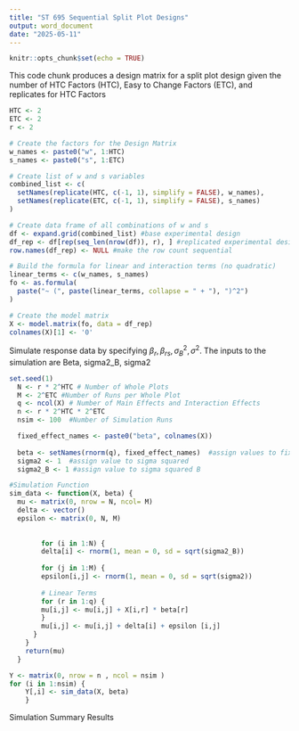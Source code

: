 ---
title: "ST 695 Sequential Split Plot Designs"
output: word_document
date: "2025-05-11"
---

```{r setup, include=FALSE}
knitr::opts_chunk$set(echo = TRUE)
```

This code chunk produces a design matrix for a split plot design given the number of HTC Factors (HTC), Easy to Change Factors (ETC), and replicates for HTC Factors 
```{r }

HTC <- 2
ETC <- 2
r <- 2

# Create the factors for the Design Matrix
w_names <- paste0("w", 1:HTC)
s_names <- paste0("s", 1:ETC)

# Create list of w and s variables
combined_list <- c(
  setNames(replicate(HTC, c(-1, 1), simplify = FALSE), w_names),
  setNames(replicate(ETC, c(-1, 1), simplify = FALSE), s_names)
)

# Create data frame of all combinations of w and s
df <- expand.grid(combined_list) #base experimental design
df_rep <- df[rep(seq_len(nrow(df)), r), ] #replicated experimental design
row.names(df_rep) <- NULL #make the row count sequential

# Build the formula for linear and interaction terms (no quadratic)
linear_terms <- c(w_names, s_names)
fo <- as.formula(
  paste("~ (", paste(linear_terms, collapse = " + "), ")^2")
)

# Create the model matrix
X <- model.matrix(fo, data = df_rep)
colnames(X)[1] <- '0'

```


Simulate response data by specifying $\beta_r, \beta_{rs}, \sigma^2_B, \sigma^2$.
The inputs to the simulation are Beta, sigma2_B, sigma2
```{r}

set.seed(1)
  N <- r * 2^HTC # Number of Whole Plots
  M <- 2^ETC #Number of Runs per Whole Plot
  q <- ncol(X) # Number of Main Effects and Interaction Effects
  n <- r * 2^HTC * 2^ETC
  nsim <- 100  #Number of Simulation Runs

  fixed_effect_names <- paste0("beta", colnames(X))
  
  beta <- setNames(rnorm(q), fixed_effect_names)  #assign values to fixed effect names
  sigma2 <- 1  #assign value to sigma squared
  sigma2_B <- 1 #assign value to sigma squared B

#Simulation Function  
sim_data <- function(X, beta) {
  mu <- matrix(0, nrow = N, ncol= M)
  delta <- vector()
  epsilon <- matrix(0, N, M)
  
      
        for (i in 1:N) {
        delta[i] <- rnorm(1, mean = 0, sd = sqrt(sigma2_B))
        
        for (j in 1:M) { 
        epsilon[i,j] <- rnorm(1, mean = 0, sd = sqrt(sigma2))
        
        # Linear Terms
        for (r in 1:q) {
        mu[i,j] <- mu[i,j] + X[i,r] * beta[r] 
        }
        mu[i,j] <- mu[i,j] + delta[i] + epsilon [i,j]
      }
    }
    return(mu)
  }

Y <- matrix(0, nrow = n , ncol = nsim )
for (i in 1:nsim) {
    Y[,i] <- sim_data(X, beta)
    }

```

Simulation Summary Results
```{r}




```